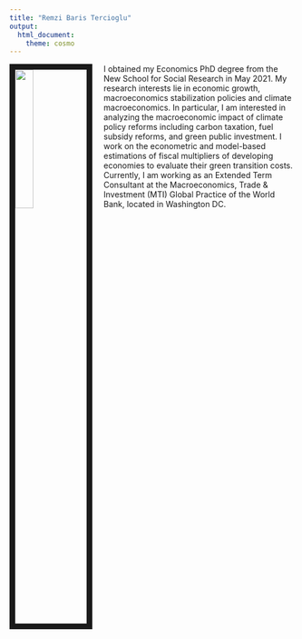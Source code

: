 ```yaml
---
title: "Remzi Baris Tercioglu"
output:
  html_document:
    theme: cosmo
---
```


<link rel="stylesheet" href="styles.css" type="text/css">

<img src="Picture_Tercioglu.jpg" style="width:25%; border:10px solid; margin-right: 20px" align="left">

I obtained my Economics PhD degree from the New School for Social Research in May 2021. My research interests lie in economic growth, macroeconomics stabilization policies and climate macroeconomics. In particular, I am interested in analyzing the macroeconomic impact of climate policy reforms including carbon taxation, fuel subsidy reforms, and green public investment. I work on the econometric and model-based estimations of fiscal multipliers of developing economies to evaluate their green transition costs. Currently, I am working as an Extended Term Consultant at the Macroeconomics, Trade & Investment (MTI) Global Practice of the World Bank, located in Washington DC. 

<meta http-equiv='cache-control' content='no-cache'> 
<meta http-equiv='expires' content='0'> 
<meta http-equiv='pragma' content='no-cache'>
